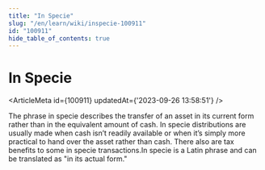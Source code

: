 ```yaml
---
title: "In Specie"
slug: "/en/learn/wiki/inspecie-100911"
id: "100911"
hide_table_of_contents: true
---
```



# In Specie

<ArticleMeta id={100911} updatedAt={'2023-09-26 13:58:51'} />
<div className='border-solid border-b border-t-0 my-4 border-[var(--ifm-color-gray-300)]' />

The phrase in specie describes the transfer of an asset in its current form rather than in the equivalent amount of cash. In specie distributions are usually made when cash isn’t readily available or when it’s simply more practical to hand over the asset rather than cash. There also are tax benefits to some in specie transactions.In specie is a Latin phrase and can be translated as "in its actual form."
